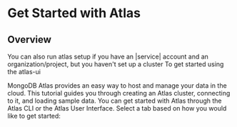 

<H1> Get Started with Atlas </H1>

<H2> Overview </H2>

<Tabs>
    <Tab name = "atlas-cli" tabid = "atlascli">
        You can also run atlas setup if you have an |service| account and an organization/project, but you haven't set up a cluster
    </Tab>
    <Tab name = "atlasui" tabid="ui">
        To get started using the atlas-ui
    </Tab>
</Tabs>

<Paragraph> MongoDB Atlas provides an easy way to host and manage your data in the cloud. This tutorial guides you through creating an Atlas cluster, connecting to it, and loading sample data. You can get started with Atlas through the Atlas CLI or the Atlas User Interface. Select a tab based on how you would like to get started: </Paragraph>